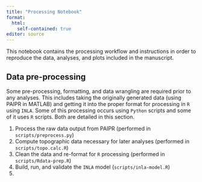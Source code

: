 ```yaml
---
title: "Processing Notebook"
format: 
  html:
    self-contained: true
editor: source
---
```


This notebook contains the processing workflow and instructions in order to reproduce the data, analyses, and plots included in the manuscript.

## Data pre-processing

Some pre-processing, formatting, and data wrangling are required prior to any analyses.
This includes taking the originally generated data (using PAIPR in MATLAB) and getting it into the proper format for processing in `R` using `INLA`.
Some of this processing occurs using `Python` scripts and some of it uses `R` scripts.
Both are detailed in this section.

1. Process the raw data output from PAIPR (performed in `scripts/preprocess.py`)
2. Compute topographic data necessary for later analyses (performed in `scripts/topo.calc.R`)
3. Clean the data and re-format for `R` processing (performed in `scripts/Rdata-prep.R`)
4. Build, run, and validate the `INLA` model (`scripts/inla-model.R`)
5. 